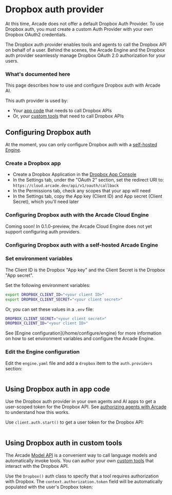 # Dropbox auth provider

<Note>
  At this time, Arcade does not offer a default Dropbox Auth Provider. To use Dropbox auth, you must create a custom Auth Provider with your own Dropbox OAuth2 credentials.
</Note>

The Dropbox auth provider enables tools and agents to call the Dropbox API on behalf of a user. Behind the scenes, the Arcade Engine and the Dropbox auth provider seamlessly manage Dropbox OAuth 2.0 authorization for your users.

### What's documented here

This page describes how to use and configure Dropbox auth with Arcade AI.

This auth provider is used by:

- Your [app code](#using-dropbox-auth-in-app-code) that needs to call Dropbox APIs
- Or, your [custom tools](#using-dropbox-auth-in-custom-tools) that need to call Dropbox APIs

## Configuring Dropbox auth

At the moment, you can only configure Dropbox auth with a [self-hosted Engine](/home/install/overview).

### Create a Dropbox app

- Create a Dropbox Application in the [Dropbox App Console](https://www.dropbox.com/developers/apps)
- In the Settings tab, under the "OAuth 2" section, set the redirect URI to: `https://cloud.arcade.dev/api/v1/oauth/callback`
- In the Permissions tab, check any scopes that your app will need
- In the Settings tab, copy the App key (Client ID) and App secret (Client Secret), which you'll need later

### Configuring Dropbox auth with the Arcade Cloud Engine

<Warning type="warning" emoji="⚠️">
  Coming soon! In 0.1.0-preview, the Arcade Cloud Engine does not yet support
  configuring auth providers.
</Warning>

### Configuring Dropbox auth with a self-hosted Arcade Engine

<Steps>

### Set environment variables

<Note>
  The Client ID is the Dropbox "App key" and the Client Secret is the Dropbox
  "App secret".
</Note>

Set the following environment variables:

```bash
export DROPBOX_CLIENT_ID="<your client ID>"
export DROPBOX_CLIENT_SECRET="<your client secret>"
```

Or, you can set these values in a `.env` file:

```bash
DROPBOX_CLIENT_SECRET="<your client secret>"
DROPBOX_CLIENT_ID="<your client ID>"
```

<Tip>
  See [Engine configuration](/home/configure/engine) for more information on how
  to set environment variables and configure the Arcade Engine.
</Tip>

### Edit the Engine configuration

Edit the `engine.yaml` file and add a `dropbox` item to the `auth.providers` section:

```yaml file=<rootDir>/examples/code/integrations/dropbox/config_provider.engine.yaml {3-9}

```

</Steps>

## Using Dropbox auth in app code

Use the Dropbox auth provider in your own agents and AI apps to get a user-scoped token for the Dropbox API. See [authorizing agents with Arcade](/home/how-arcade-helps) to understand how this works.

Use `client.auth.start()` to get a user token for the Dropbox API:

```python file=<rootDir>/examples/code/integrations/dropbox/custom_auth.py {8-12}

```

## Using Dropbox auth in custom tools

The Arcade [Model API](/home/use-tools/call-tools-with-models) is a convenient way to call language models and automatically invoke tools. You can author your own [custom tools](/home/build-tools/create-a-toolkit) that interact with the Dropbox API.

Use the `Dropbox()` auth class to specify that a tool requires authorization with Dropbox. The `context.authorization.token` field will be automatically populated with the user's Dropbox token:

```python file=<rootDir>/examples/code/integrations/dropbox/custom_tool.py {5-6,9-13,23}

```
